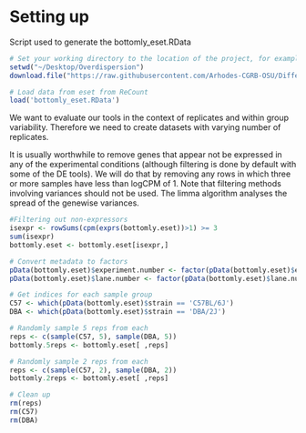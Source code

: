 # Setting up
Script used to generate the bottomly_eset.RData

```r

# Set your working directory to the location of the project, for example if I put a directory on my desktop called "Overdispersion"
setwd("~/Desktop/Overdispersion")
download.file("https://raw.githubusercontent.com/Arhodes-CGRB-OSU/Differential-Expression-Analysis-and-Replication/gh-pages/bottomly_eset.RData","bottomly_eset.RData")

# Load data from eset from ReCount
load('bottomly_eset.RData')

```

We want to evaluate our tools in the context of replicates and within group variability. Therefore we need to create datasets with varying number of replicates.

It is usually worthwhile to remove genes that appear not be expressed in any of the experimental conditions (although filtering is done by default with some of the DE tools). We will do that by removing any rows in which three or more samples have less than logCPM of 1. Note that filtering methods involving variances should not be used. The limma algorithm analyses the spread of the genewise variances. 

```r

#Filtering out non-expressors
isexpr <- rowSums(cpm(exprs(bottomly.eset))>1) >= 3
sum(isexpr)
bottomly.eset <- bottomly.eset[isexpr,]

# Convert metadata to factors
pData(bottomly.eset)$experiment.number <- factor(pData(bottomly.eset)$experiment.number)
pData(bottomly.eset)$lane.number <- factor(pData(bottomly.eset)$lane.number)

# Get indices for each sample group 
C57 <- which(pData(bottomly.eset)$strain == 'C57BL/6J')
DBA <- which(pData(bottomly.eset)$strain == 'DBA/2J')

# Randomly sample 5 reps from each
reps <- c(sample(C57, 5), sample(DBA, 5))
bottomly.5reps <- bottomly.eset[ ,reps]

# Randomly sample 2 reps from each
reps <- c(sample(C57, 2), sample(DBA, 2))
bottomly.2reps <- bottomly.eset[ ,reps]

# Clean up
rm(reps)
rm(C57)
rm(DBA)
```
